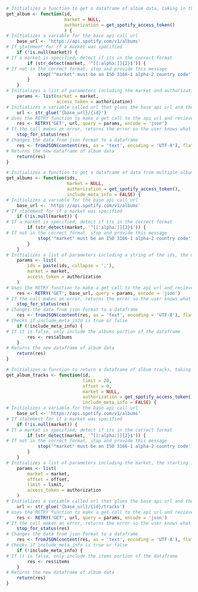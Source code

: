 ```r
# Initializes a function to get a dataframe of album data, taking in the spotify album id, an optional country market, and a personalized authorization code
get_album <- function(id,
                      market = NULL,
                      authorization = get_spotify_access_token()
                      ) {
# Initializes a variable for the base api call url
    base_url <- 'https://api.spotify.com/v1/albums'
# If statement for if a market was specified
    if (!is.null(market)) {
# If a market is specified, detect if its in the correct format
        if (str_detect(market, '^[[:alpha:]]{2}$')) {
# If not in the correct format, stop and provide this message
            stop('"market" must be an ISO 3166-1 alpha-2 country code')
        }
    }
# Initializes a list of parameters including the market and authorization code
    params <- list(market = market, 
                   access_token = authorization)
# Initializes a variable called url that glues the base api url and the id given in the parameters
    url <- str_glue('{base_url}/{id}')
# Uses the RETRY function to make a get call to the api url and recieves it in a json format
    res <- RETRY('GET', url, query = params, encode = 'json')
# If the call makes an error, returns the error so the user knows what is going wrong
    stop_for_status(res)
# Changes the data from json format to a dataframe
    res <- fromJSON(content(res, as = 'text', encoding = 'UTF-8'), flatten = TRUE)
# Returns the new dataframe of album data
    return(res)
}
```

```r
# Initializes a function to get a dataframe of data from multiple albums, taking in the Spotify album IDs, optional country market, authorization code, and optional parameter on if to include meta data
get_albums <- function(ids,
                       market = NULL,
                       authorization = get_spotify_access_token(),
                       include_meta_info = FALSE) {
# Initializes a variable for the base api call url
    base_url <- 'https://api.spotify.com/v1/albums'
# If statement for if a market was specified
    if (!is.null(market)) {
# If a market is specified, detect if its in the correct format
        if (str_detect(market, '^[[:alpha:]]{2}$')) {
# If not in the correct format, stop and provide this message
            stop('"market" must be an ISO 3166-1 alpha-2 country code')
        }
    }
# Initializes a list of parameters including a string of the ids, the market, and the authorization code
    params <- list(
        ids = paste(ids, collapse = ','),
        market = market,
        access_token = authorization
    )
# Uses the RETRY function to make a get call to the api url and recieves it in a json format
    res <- RETRY('GET', base_url, query = params, encode = 'json')
# If the call makes an error, returns the error so the user knows what is going wrong
    stop_for_status(res)
# Changes the data from json format to a dataframe
    res <- fromJSON(content(res, as = 'text', encoding = 'UTF-8'), flatten = TRUE)
# Checks if include_meta_info is true or false
    if (!include_meta_info) {
# If it is false, only include the albums portion of the dataframe
        res <- res$albums
    }
# Returns the new dataframe of album data
    return(res)
}
```

```r
# Initializes a function to return a dataframe of album tracks, taking in Spotify album id, the maximum number of tracks to return, the index of the first track wanted, a country market, an authorization code, and a parameter to include meta data
get_album_tracks <- function(id,
                             limit = 20,
                             offset = 0,
                             market = NULL,
                             authorization = get_spotify_access_token(),
                             include_meta_info = FALSE) {
# Initializes a variable for the base api call url
    base_url <- 'https://api.spotify.com/v1/albums'
# If statement for if a market was specified
    if (!is.null(market)) {
# If a market is specified, detect if its in the correct format
        if (str_detect(market, '^[[:alpha:]]{2}$')) {
# If not in the correct format, stop and provide this message
            stop('"market" must be an ISO 3166-1 alpha-2 country code')
        }
    }
# Initializes a list of parameters including the market, the starting index, the maximum number of tracks, and the access token
    params <- list(
        market = market,
        offset = offset,
        limit = limit,
        access_token = authorization
    )
# Initializes a variable called url that glues the base api url and the id given in the parameters
    url <- str_glue('{base_url}/{id}/tracks')
# Uses the RETRY function to make a get call to the api url and recieves it in a json format
    res <- RETRY('GET', url, query = params, encode = 'json')
# If the call makes an error, returns the error so the user knows what is going wrong
    stop_for_status(res)
# Changes the data from json format to a dataframe
    res <- fromJSON(content(res, as = 'text', encoding = 'UTF-8'), flatten = TRUE)
# Checks if include_meta_info is true or false
    if (!include_meta_info) {
# If it is false, only include the items portion of the dataframe
        res <- res$items
    }
# Returns the new dataframe of album data
    return(res)
}
```